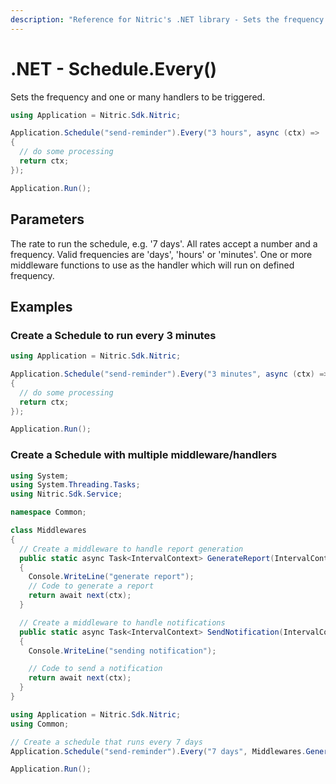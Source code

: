 ```yaml
---
description: "Reference for Nitric's .NET library - Sets the frequency and one or many handlers to be triggered."
---
```


# .NET - Schedule.Every()

Sets the frequency and one or many handlers to be triggered.

```csharp
using Application = Nitric.Sdk.Nitric;

Application.Schedule("send-reminder").Every("3 hours", async (ctx) =>
{
  // do some processing
  return ctx;
});

Application.Run();
```

## Parameters

<Properties>
  <Property name="rate" type="string" required>
    The rate to run the schedule, e.g. '7 days'. All rates accept a number and a
    frequency. Valid frequencies are 'days', 'hours' or 'minutes'.
  </Property>
  <Property
    name="middleware"
    type="Func<IntervalContext, IntervalContext> or List<Middleware<IntervalContext>"
    required
  >
    One or more middleware functions to use as the handler which will run on
    defined frequency.
  </Property>
</Properties>

## Examples

### Create a Schedule to run every 3 minutes

```csharp
using Application = Nitric.Sdk.Nitric;

Application.Schedule("send-reminder").Every("3 minutes", async (ctx) =>
{
  // do some processing
  return ctx;
});

Application.Run();
```

### Create a Schedule with multiple middleware/handlers

```csharp title:Middlewares.cs
using System;
using System.Threading.Tasks;
using Nitric.Sdk.Service;

namespace Common;

class Middlewares
{
  // Create a middleware to handle report generation
  public static async Task<IntervalContext> GenerateReport(IntervalContext ctx, Func<IntervalContext, Task<IntervalContext>> next)
  {
    Console.WriteLine("generate report");
    // Code to generate a report
    return await next(ctx);
  }

  // Create a middleware to handle notifications
  public static async Task<IntervalContext> SendNotification(IntervalContext ctx, Func<IntervalContext, Task<IntervalContext>> next)
  {
    Console.WriteLine("sending notification");

    // Code to send a notification
    return await next(ctx);
  }
}
```

```csharp title:Application.cs
using Application = Nitric.Sdk.Nitric;
using Common;

// Create a schedule that runs every 7 days
Application.Schedule("send-reminder").Every("7 days", Middlewares.GenerateReport, Middlewares.SendNotification);

Application.Run();
```
